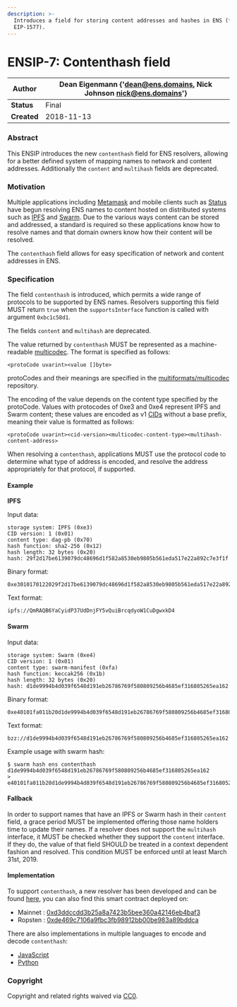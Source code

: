 ```yaml
---
description: >-
  Introduces a field for storing content addresses and hashes in ENS (formerly
  EIP-1577).
---
```


# ENSIP-7: Contenthash field

| **Author**  | Dean Eigenmann {'[dean@ens.domains](mailto:dean@ens.domains), Nick Johnson [nick@ens.domains](mailto:nick@ens.domains)'} |
| ----------- | ------------------------------------------------------------------------------------------------------------------------ |
| **Status**  | Final                                                                                                                    |
| **Created** | 2018-11-13                                                                                                               |

### Abstract

This ENSIP introduces the new `contenthash` field for ENS resolvers, allowing for a better defined system of mapping names to network and content addresses. Additionally the `content` and `multihash` fields are deprecated.

### Motivation

Multiple applications including [Metamask](https://metamask.io) and mobile clients such as [Status](https://status.im) have begun resolving ENS names to content hosted on distributed systems such as [IPFS](https://ipfs.io) and [Swarm](https://swarm-guide.readthedocs.io). Due to the various ways content can be stored and addressed, a standard is required so these applications know how to resolve names and that domain owners know how their content will be resolved.

The `contenthash` field allows for easy specification of network and content addresses in ENS.

### Specification

The field `contenthash` is introduced, which permits a wide range of protocols to be supported by ENS names. Resolvers supporting this field MUST return `true` when the `supportsInterface` function is called with argument `0xbc1c58d1`.

The fields `content` and `multihash` are deprecated.

The value returned by `contenthash` MUST be represented as a machine-readable [multicodec](https://github.com/multiformats/multicodec). The format is specified as follows:

```raw
<protoCode uvarint><value []byte>
```

protoCodes and their meanings are specified in the [multiformats/multicodec](https://github.com/multiformats/multicodec) repository.

The encoding of the value depends on the content type specified by the protoCode. Values with protocodes of 0xe3 and 0xe4 represent IPFS and Swarm content; these values are encoded as v1 [CIDs](https://github.com/multiformats/cid) without a base prefix, meaning their value is formatted as follows:

```raw
<protoCode uvarint><cid-version><multicodec-content-type><multihash-content-address>
```

When resolving a `contenthash`, applications MUST use the protocol code to determine what type of address is encoded, and resolve the address appropriately for that protocol, if supported.

#### Example

**IPFS**

Input data:

```raw
storage system: IPFS (0xe3)
CID version: 1 (0x01)
content type: dag-pb (0x70)
hash function: sha2-256 (0x12)
hash length: 32 bytes (0x20)
hash: 29f2d17be6139079dc48696d1f582a8530eb9805b561eda517e22a892c7e3f1f
```

Binary format:

```raw
0xe3010170122029f2d17be6139079dc48696d1f582a8530eb9805b561eda517e22a892c7e3f1f
```

Text format:

```raw
ipfs://QmRAQB6YaCyidP37UdDnjFY5vQuiBrcqdyoW1CuDgwxkD4
```

#### Swarm

Input data:

```raw
storage system: Swarm (0xe4)
CID version: 1 (0x01)
content type: swarm-manifest (0xfa)
hash function: keccak256 (0x1b)
hash length: 32 bytes (0x20)
hash: d1de9994b4d039f6548d191eb26786769f580809256b4685ef316805265ea162
```

Binary format:

```raw
0xe40101fa011b20d1de9994b4d039f6548d191eb26786769f580809256b4685ef316805265ea162
```

Text format:

```raw
bzz://d1de9994b4d039f6548d191eb26786769f580809256b4685ef316805265ea162
```

Example usage with swarm hash:

```raw
$ swarm hash ens contenthash d1de9994b4d039f6548d191eb26786769f580809256b4685ef316805265ea162                                 
> e40101fa011b20d1de9994b4d039f6548d191eb26786769f580809256b4685ef316805265ea162
```

#### Fallback

In order to support names that have an IPFS or Swarm hash in their `content` field, a grace period MUST be implemented offering those name holders time to update their names. If a resolver does not support the `multihash` interface, it MUST be checked whether they support the `content` interface. If they do, the value of that field SHOULD be treated in a context dependent fashion and resolved. This condition MUST be enforced until at least March 31st, 2019.

#### Implementation

To support `contenthash`, a new resolver has been developed and can be found [here](https://github.com/ensdomains/resolvers/blob/master/contracts/PublicResolver.sol), you can also find this smart contract deployed on:

* Mainnet : [0xd3ddccdd3b25a8a7423b5bee360a42146eb4baf3](https://etherscan.io/address/0xd3ddccdd3b25a8a7423b5bee360a42146eb4baf3)
* Ropsten : [0xde469c7106a9fbc3fb98912bb00be983a89bddca](https://ropsten.etherscan.io/address/0xde469c7106a9fbc3fb98912bb00be983a89bddca)

There are also implementations in multiple languages to encode and decode `contenthash`:

* [JavaScript](https://github.com/pldespaigne/content-hash)
* [Python](https://github.com/filips123/ContentHashPy)

### Copyright

Copyright and related rights waived via [CC0](https://creativecommons.org/publicdomain/zero/1.0/).
